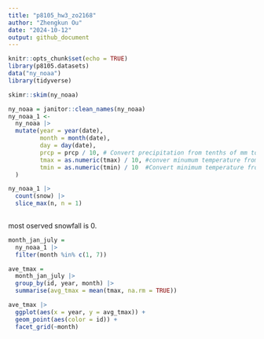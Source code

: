 ```yaml
---
title: "p8105_hw3_zo2168"
author: "Zhengkun Ou"
date: "2024-10-12"
output: github_document
---
```


```r
knitr::opts_chunk$set(echo = TRUE)
library(p8105.datasets)
data("ny_noaa")
library(tidyverse)
```

```r
skimr::skim(ny_noaa)
```
```r
ny_noaa = janitor::clean_names(ny_noaa)
ny_noaa_1 <- 
  ny_noaa |>
  mutate(year = year(date),
         month = month(date),
         day = day(date),
         prcp = prcp / 10, # Convert precipitation from tenths of mm to mm
         tmax = as.numeric(tmax) / 10, #conver minumum temperature from tenths of degress C to degree C
         tmin = as.numeric(tmin) / 10  #Convert minimum temperature from tenths of degrees C to degrees C
  )
```


```r
ny_noaa_1 |>
  count(snow) |>
  slice_max(n, n = 1)
  

```

most oserved snowfall is 0.

```r
month_jan_july = 
  ny_noaa_1 |>
  filter(month %in% c(1, 7))

ave_tmax = 
  month_jan_july |> 
  group_by(id, year, month) |>
  summarise(avg_tmax = mean(tmax, na.rm = TRUE))

ave_tmax |>
  ggplot(aes(x = year, y = avg_tmax)) +
  geom_point(aes(color = id)) +
  facet_grid(~month)
```

